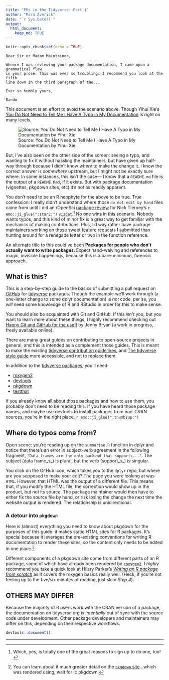 ```yaml
---
title: "PRs in the Tidyverse: Part 1"
author: "Mara Averick"
date: "`r Sys.Date()`"
output:
  html_document:
    keep_md: TRUE
---
```


```r
knitr::opts_chunk$set(echo = TRUE)
```

```
Dear Sir or Madam Maintainer,

Whence I was reviewing your package documentation, I came upon a grammatical flaw
in your prose. This was ever so troubling. I recommend you look at the fifth 
line down in the third paragraph of the...

Ever so humbly yours,

Rando
```

This document is an effort to avoid the scenario above. Though Yihui Xie's 
[You Do Not Need to Tell Me I Have A Typo in My Documentation](https://yihui.name/en/2013/06/fix-typo-in-documentation/) is right
on many levels. 

![Source: You Do Not Need to Tell Me I Have A Typo in My Documentation by Yihui Xie](https://i.imgur.com/nKeGYGz.png)  


But, I've also been on the other side of the screen: seeing a typo, 
and wanting to fix it without hassling the maintainers, but have given up half-way
through because I didn't know _where_ to make the change it. I know the correct answer is 
_somewhere_ upstream, but I might not be exactly sure where. In some instances, 
this isn't the case— I know that a `README.md` file is the output of a 
`README.Rmd`, if it exists. But with package documentation (vignettes, 
pkgdown sites, etc) it's not as readily apparent.

You don't need to be an R neophyte for the above to be true. True confession: I 
really didn't understand where those `do not edit by hand` files came from until 
I did an rOpenSci [package review](https://ropensci.org/blog/2017/08/22/first-package-review/)
for Nick Tierney's `r emo::ji_glue(":star2:")` [`visdat`](http://visdat.njtierney.com/).[^1]
No one wins in this scenario. Nobody wants typos, and this kind of minor fix is 
a great way to get familiar with the mechanics of making contributions. Plus, 
I'd way rather have package maintainers working on those sweet feature requests 
I submitted than hunting around for a renegade letter or two in the function 
reference.

An alternate title to this could've been **Packages for people who don't actually 
want to write packages**. Expect hand-waiving and references to magic, invisible 
happenings, because this is a bare-minimum, forensic approach.

## What is this?

This is a step-by-step guide to the basics of submitting a pull request 
on [GitHub](https://github.com/tidyverse) for 
[tidyverse](https://www.tidyverse.org/) packages. Though the example we'll work 
through (a one-letter change to some dplyr documentation) is _not_ code, per se, 
you _will_ need some knowledge of R and RStudio in order for this to make sense.

You should also be acquainted with Git and GitHub. If this _isn't_ you, but you 
want to learn more about these things, I highly recommend checking out 
[Happy Git and GitHub for the useR](http://happygitwithr.com/) by Jenny Bryan
(a work in progress, freely available online).

There are many great guides on contributing to open-source projects in general,
and this is intended as a complement those guides. This is meant to make the 
existing [tidyverse contribution guidelines](https://www.tidyverse.org/contribute/),
and [The tidyverse style guide](http://style.tidyverse.org/) more accessible, 
and not to replace them. 

In addition to the [tidyverse packages](https://www.tidyverse.org/packages/), 
you'll need:  

 * [roxygen2](https://github.com/klutometis/roxygen)
 * [devtools](https://github.com/hadley/devtools)
 * [pkgdown](https://hadley.github.io/pkgdown/index.html)
 * [testthat](http://testthat.r-lib.org/)

If you already know all about those packages and how to use them, you probably 
don't need to be reading this. If you have heard those package names, and maybe
use devtools to install packages from non-CRAN sources, you're in the right place.
`r emo::ji_glue(":thumbsup:")`

## Where do typos come from?

Open scene: you're reading up on the `summarise.R` function in dplyr and notice 
that there's an error in subject-verb agreement in the following fragment, 
`"Data frames are the only backend that supports..."`. The subject 
(data frame_s_) is plural, but the verb (support_s_) is singular.

You click on the GitHub icon, which takes you to the `dplyr` repo, but where are 
you supposed to make your edit? The page you were looking at was `HTML`. 
However, that HTML was the output of a different file. This means that, if you 
modify the HTML file, the correction would show up in the product, but not its 
source. The package maintainer would then have to either fix the source file by 
hand, or risk losing the change the next time the website output is rendered. 
The relationship is unidirectional.

### A detour into `pkgdown` 

Here is (almost) everything you need to know about pkgdown for the purposes of 
this guide: it makes static HTML sites for R packages. It's special because it 
leverages the pre-existing conventions for writing R documentation to render 
these sites, so the content only needs to be edited in one place.[^pkgdown]

Different components of a pkgdown site come from different parts of an R 
package, some of which have already been rendered by 
[`roxygen2`](https://github.com/klutometis/roxygen). I _highly_ recommend you 
take a quick look at Hilary Parker's [_Writing an R package from scratch_](https://hilaryparker.com/2014/04/29/writing-an-r-package-from-scratch/) 
as it covers the roxygen basics really well. (Heck, if you're not feeling up to 
the five/six minutes of reading, just skim *Step 4*).

## OTHERS MAY DIFFER

Because the majority of R users work with the CRAN version of a package, 
the documentation on tidyverse.org is _intentially_ out of sync with the source 
code under development. Other package developers and maintainers may differ on 
this, depending on their respective workflows.

```r
devtools::document()
```




----

[^1]: Which, yes, is totally one of the great reasons to sign up to do one, too!

[^pkgdown]: You can learn about it much greater detail on the [`pkgdown` site](https://hadley.github.io/pkgdown/index.html)...which was rendered using, wait for it: pkgdown.


